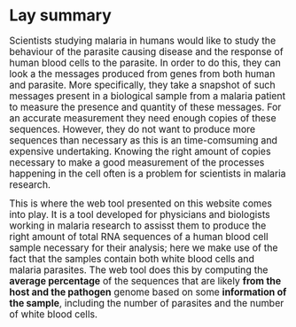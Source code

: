 # Lay summary
<big>
Scientists studying malaria in humans would like to study the behaviour of the parasite causing disease and the response of human blood cells to the parasite. In order to do this, they can look a the messages produced from genes from both human and parasite. More specifically, they take a snapshot of such messages present in a biological sample from a malaria patient to measure the presence and quantity of these messages. For an accurate measurement they need enough copies of these sequences. However, they do not want to produce more sequences than necessary as this is an time-comsuming and expensive undertaking. Knowing the right amount of copies necessary to make a good measurement of the processes happening in the cell often is a problem for scientists in malaria research.  

This is where the web tool presented on this website comes into play. It is a tool developed for physicians and biologists working in malaria research to assisst them to produce the right amount of total RNA sequences of a human blood cell sample necessary for their analysis; here we make use of the fact that the samples contain both white blood cells and malaria parasites.
The web tool does this by computing the **average percentage** of the sequences that are likely **from the host and the pathogen** genome based on some **information of the sample**, including the number of parasites and the number of white blood cells. 
</big>
